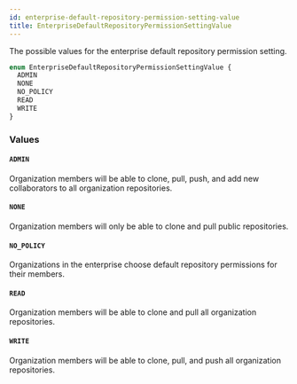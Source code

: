 ```yaml
---
id: enterprise-default-repository-permission-setting-value
title: EnterpriseDefaultRepositoryPermissionSettingValue
---
```


The possible values for the enterprise default repository permission setting.

```graphql
enum EnterpriseDefaultRepositoryPermissionSettingValue {
  ADMIN
  NONE
  NO_POLICY
  READ
  WRITE
}
```

### Values

#### `ADMIN`

Organization members will be able to clone, pull, push, and add new collaborators to all organization repositories.

#### `NONE`

Organization members will only be able to clone and pull public repositories.

#### `NO_POLICY`

Organizations in the enterprise choose default repository permissions for their members.

#### `READ`

Organization members will be able to clone and pull all organization repositories.

#### `WRITE`

Organization members will be able to clone, pull, and push all organization repositories.
